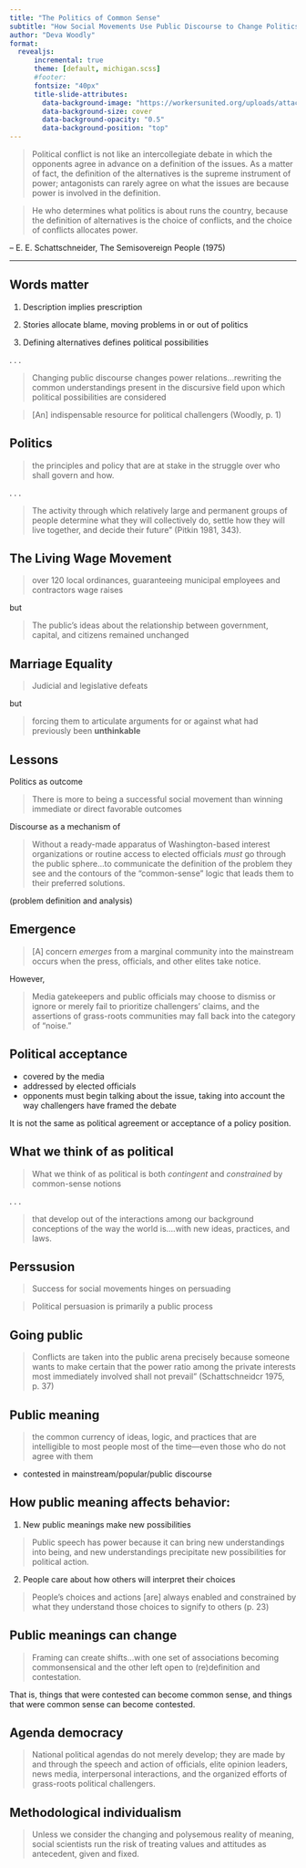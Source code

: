 ```yaml
---
title: "The Politics of Common Sense"
subtitle: "How Social Movements Use Public Discourse to Change Politics and Win Acceptance"
author: "Deva Woodly"
format: 
  revealjs:
      incremental: true  
      theme: [default, michigan.scss]
      #footer:  
      fontsize: "40px"
      title-slide-attributes:
        data-background-image: "https://workersunited.org/uploads/attachments/ckv89jtbt0058oldzbrd4mewk-fredsign.full.png"
        data-background-size: cover
        data-background-opacity: "0.5"
        data-background-position: "top"
---
```



> Political conflict is not like an intercollegiate debate in which the opponents agree in advance on a definition of the issues. As a matter of fact, the definition of the alternatives is the supreme instrument of power; antagonists can rarely agree on what the issues are because power is involved in the definition. 

> He who determines what politics is about runs the country, because the definition of alternatives is the choice of conflicts, and the choice of conflicts allocates power.

-- E. E. Schattschneider, The Semisovereign People (1975)

---

## Words matter

1) Description implies prescription 

2) Stories allocate blame, moving problems in or out of politics

3) Defining alternatives defines political possibilities

. . . 

> Changing public discourse changes power relations...rewriting the common understandings present in the discursive field upon which political possibilities are considered 

> [An] indispensable resource for political challengers (Woodly, p. 1)

## Politics 

> the principles and policy that are at stake in the struggle over who shall govern and how.

. . . 

> The activity through which relatively large and permanent groups of people determine what they will collectively do, settle how they will live together, and decide their future” (Pitkin 1981, 343).


## The Living Wage Movement 

> over 120 local ordinances, guaranteeing municipal employees and contractors wage raises 

but

> The public's ideas about the relationship between government, capital, and citizens remained unchanged

## Marriage Equality 

> Judicial and legislative defeats

but

> forcing them to articulate arguments for or against what had previously been **unthinkable**


## Lessons 

Politics as outcome

> There is more to being a successful social movement than winning immediate or direct favorable outcomes 

Discourse as a mechanism of 

> Without a ready-made apparatus of Washington-based interest organizations or routine access to elected officials *must* go through the public sphere...to communicate the definition of the problem they see and the contours of the "common-sense" logic that leads them to their preferred solutions.

(problem definition and analysis)


## Emergence 

> [A] concern *emerges* from a marginal community into the mainstream occurs when the press, officials, and other elites take notice.

However,  

> Media gatekeepers and public officials may choose to dismiss or ignore or merely fail to prioritize challengers' claims, and the assertions of grass-roots communities may fall back into the category of "noise." 

## Political acceptance

- covered by the media 
- addressed by elected officials 
- opponents must begin talking about the issue, taking into account the way challengers have framed the debate

It is not the same as political agreement or acceptance of a policy position.

## What we think of as political

> What we think of as political is both *contingent* and *constrained* by common-sense notions

. . . 

>  that develop out of the interactions among our background conceptions of the way the world is....with new ideas, practices, and laws. 



## Perssusion

> Success for social movements hinges on persuading 

> Political persuasion is primarily a public process

## Going public 

> Conflicts are taken into the public arena precisely because someone wants to make certain that the power ratio among the private interests most immediately involved shall not prevail" (Schattschneidcr 1975, p. 37)

## Public meaning 

> the common currency of ideas, logic, and practices that are intelligible to most people most of the time---even those who do not agree with them

- contested in mainstream/popular/public discourse

## How public meaning affects behavior: 

(1) New public meanings make new possibilities

> Public speech has power because it can bring new understandings into being, and new understandings precipitate new possibilities for political action.

(2) People care about how others will interpret their choices

> People's choices and actions [are] always enabled and constrained by what they understand those choices to signify to others (p. 23)

## Public meanings can change 

> Framing can create shifts...with one set of associations becoming commonsensical and the other left open to (re)definition and contestation.

That is, things that were contested can become common sense, and things that were common sense can become contested. 


## Agenda democracy 

> National political agendas do not merely develop; they are made by and through the
speech and action of officials, elite opinion leaders, news media, interpersonal
interactions, and the organized efforts of grass-roots political challengers.



## Methodological individualism

> Unless we consider the changing and polysemous reality of meaning, social scientists run the risk of treating values and attitudes as antecedent, given and fixed.


<!--"our" and Americans-->
